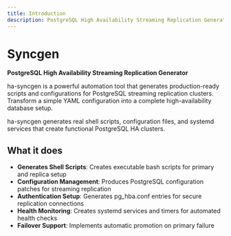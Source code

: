 ```yaml
---
title: Introduction
description: PostgreSQL High Availability Streaming Replication Generator
---
```



# Syncgen

**PostgreSQL High Availability Streaming Replication Generator**

ha-syncgen is a powerful automation tool that generates production-ready scripts and configurations for PostgreSQL streaming replication clusters. Transform a simple YAML configuration into a complete high-availability database setup.

<Callout type="info">
  ha-syncgen generates real shell scripts, configuration files, and systemd services that create functional PostgreSQL HA clusters.
</Callout>

## What it does

- **Generates Shell Scripts**: Creates executable bash scripts for primary and replica setup
- **Configuration Management**: Produces PostgreSQL configuration patches for streaming replication
- **Authentication Setup**: Generates pg_hba.conf entries for secure replication connections
- **Health Monitoring**: Creates systemd services and timers for automated health checks
- **Failover Support**: Implements automatic promotion on primary failure